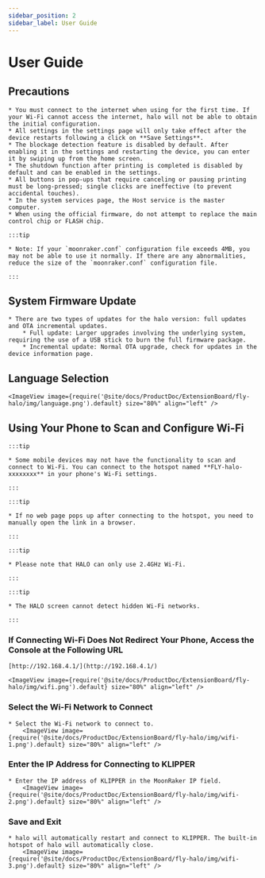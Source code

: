 ```yaml
---
sidebar_position: 2
sidebar_label: User Guide
---
```






# User Guide

## Precautions

    * You must connect to the internet when using for the first time. If your Wi-Fi cannot access the internet, halo will not be able to obtain the initial configuration.
    * All settings in the settings page will only take effect after the device restarts following a click on **Save Settings**.
    * The blockage detection feature is disabled by default. After enabling it in the settings and restarting the device, you can enter it by swiping up from the home screen.
    * The shutdown function after printing is completed is disabled by default and can be enabled in the settings.
    * All buttons in pop-ups that require canceling or pausing printing must be long-pressed; single clicks are ineffective (to prevent accidental touches).
    * In the system services page, the Host service is the master computer.
    * When using the official firmware, do not attempt to replace the main control chip or FLASH chip.

    :::tip

    * Note: If your `moonraker.conf` configuration file exceeds 4MB, you may not be able to use it normally. If there are any abnormalities, reduce the size of the `moonraker.conf` configuration file.

    :::

## System Firmware Update

    * There are two types of updates for the halo version: full updates and OTA incremental updates.
        * Full update: Larger upgrades involving the underlying system, requiring the use of a USB stick to burn the full firmware package.
        * Incremental update: Normal OTA upgrade, check for updates in the device information page.

## Language Selection

    <ImageView image={require('@site/docs/ProductDoc/ExtensionBoard/fly-halo/img/language.png').default} size="80%" align="left" />

## Using Your Phone to Scan and Configure Wi-Fi

    :::tip

    * Some mobile devices may not have the functionality to scan and connect to Wi-Fi. You can connect to the hotspot named **FLY-halo-xxxxxxxx** in your phone's Wi-Fi settings.

    :::

    :::tip

    * If no web page pops up after connecting to the hotspot, you need to manually open the link in a browser.

    :::

    :::tip

    * Please note that HALO can only use 2.4GHz Wi-Fi.

    :::

    :::tip

    * The HALO screen cannot detect hidden Wi-Fi networks.

    :::

### If Connecting Wi-Fi Does Not Redirect Your Phone, Access the Console at the Following URL

    [http://192.168.4.1/](http://192.168.4.1/)

    <ImageView image={require('@site/docs/ProductDoc/ExtensionBoard/fly-halo/img/wifi.png').default} size="80%" align="left" />

### Select the Wi-Fi Network to Connect

    * Select the Wi-Fi network to connect to.
        <ImageView image={require('@site/docs/ProductDoc/ExtensionBoard/fly-halo/img/wifi-1.png').default} size="80%" align="left" />


### Enter the IP Address for Connecting to KLIPPER

    * Enter the IP address of KLIPPER in the MoonRaker IP field.
        <ImageView image={require('@site/docs/ProductDoc/ExtensionBoard/fly-halo/img/wifi-2.png').default} size="80%" align="left" />


### Save and Exit

    * halo will automatically restart and connect to KLIPPER. The built-in hotspot of halo will automatically close.
        <ImageView image={require('@site/docs/ProductDoc/ExtensionBoard/fly-halo/img/wifi-3.png').default} size="80%" align="left" />